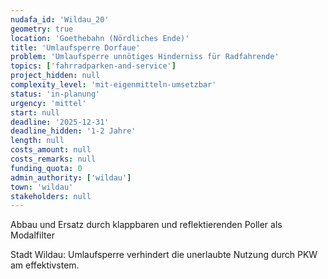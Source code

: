 ```yaml
---
nudafa_id: 'Wildau_20'
geometry: true
location: 'Goethebahn (Nördliches Ende)'
title: 'Umlaufsperre Dorfaue'
problem: 'Umlaufsperre unnötiges Hinderniss für Radfahrende'
topics: ['fahrradparken-and-service']
project_hidden: null
complexity_level: 'mit-eigenmitteln-umsetzbar'
status: 'in-planung'
urgency: 'mittel'
start: null
deadline: '2025-12-31'
deadline_hidden: '1-2 Jahre'
length: null
costs_amount: null
costs_remarks: null
funding_quota: 0
admin_authority: ['wildau']
town: 'wildau'
stakeholders: null
---
```


Abbau und Ersatz durch klappbaren und reflektierenden Poller als Modalfilter

Stadt Wildau: Umlaufsperre verhindert die unerlaubte Nutzung durch PKW am effektivstem.

